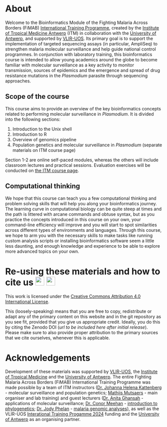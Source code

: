 # About {.unnumbered}

Welcome to the Bioinformatics Module of the Fighting Malaria Across Borders (FiMAB) [International Training Programme](https://www.vliruos.be/get-funded/calls/international-training-programme-2024), created by the [Institute of Tropical Medicine Antwerp](https://www.itg.be/en/) (ITM) in collaboration with the [University of Antwerp](https://www.uantwerpen.be/en/), and supported by [VLIR-UOS](https://www.vliruos.be/en). Its primary goal is to support the implementation of targeted sequencing assays (in particular, AmpliSeq) to strengthen malaria molecular surveillance and help guide national control programmes. In conjunction with laboratory training, this bioinformatics course is intended to allow young academics around the globe to become familiar with molecular surveillance as a key activity to monitor transmission, sources of epidemics and the emergence and spread of drug resistance mutations in the _Plasmodium_ parasite through sequencing approaches.

## Scope of the course

This course aims to provide an overview of the key bioinformatics concepts related to performing molecular surveillance in _Plasmodium_. It is divided into the following sections:

1. Introduction to the Unix shell
2. Introduction to R
3. Overview of genomics pipeline
4. Population genetics and molecular surveillance in _Plasmodium_ (separate materials on ITM course page)

Section 1-2 are online self-paced modules, whereas the others will include classroom lectures and practical sessions. Evaluation exercises will be conducted on [the ITM course page](https://campus.itg.be/course/view.php?id=217).

## Computational thinking

We hope that this course can teach you a few computational thinking and problem solving skills that will help you along your bioinformatics journey. The learning curve in computational biology can be quite steep at times and the path is littered with arcane commands and obtuse syntax, but as you practice the concepts introduced in this course on your own, your command-line efficiency will improve and you will start to spot similarities across different types of environments and languages. Through this course, we hope to arm you with the necessary skills to make tasks like running custom analysis scripts or installing bioinformatics software seem a little less daunting, and enough knowledge and experience to be able to explore more advanced topics on your own.

# Re-using these materials and how to cite us [![](https://mirrors.creativecommons.org/presskit/icons/cc.svg){fig-alt="CC" height=1em}](https://creativecommons.org/licenses/by/4.0/) [![](https://mirrors.creativecommons.org/presskit/icons/by.svg){fig-alt="BY" height=1em}](https://creativecommons.org/licenses/by/4.0/) {.unnumbered}

This work is licensed under the [Creative Commons Attribution 4.0 International License](https://creativecommons.org/licenses/by/4.0/).

This (loosely-speaking) means that you are free to copy, redistribute or adapt any of the primary content on this website and in the git repository as you see fit, provided that you give us appropriate credit. Ideally, you do this by citing the Zenodo DOI (_url to be included here after initial release_). Please make sure to also provide proper attribution to the primary sources that we cite ourselves, whenever this is applicable.

# Acknowledgements {.unnumbered}

Development of these materials was supported by [VLIR-UOS](https://www.vliruos.be), the [Institute of Tropical Medicine](https://www.itg.be/en) and the [University of Antwerp](https://www.uantwerpen.be/en/). The entire Fighting Malaria Across Borders (FiMAB) International Training Programme was made possible by a team of ITM instructors ([Dr. Johanna Helena Kattenberg](https://orcid.org/0000-0002-2971-5136) - molecular surveillance and population genetics; [Mathijs Mutsaers](https://orcid.org/0000-0002-7633-6438) - main organiser and lab training) and guest lecturers ([Dr. Anita Ghansah](https://orcid.org/0000-0003-4639-1249) - applications of molecular surveillance; [Dr. Conor Meehan](https://orcid.org/0000-0003-0724-8343) - [introduction to phylogenetics](https://conmeehan.github.io/PathogenDataCourse/IntroToPhylogenetics); [Dr. Jody Phelan](https://orcid.org/0000-0001-8323-7019) - [malaria genomic analyses](https://jodyphelan.github.io/malaria-training/)), as well as the VLIR-UOS [Interational Training Progamme 2024](https://www.vliruos.be/get-funded/calls/international-training-programme-2024) funding and the [University of Antwerp](https://www.uantwerpen.be/) as an organising partner.
